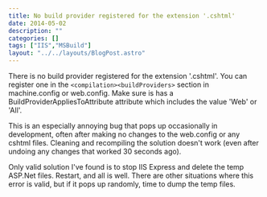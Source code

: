 ---
title: No build provider registered for the extension '.cshtml'
date: 2014-05-02
description: ""
categories: []
tags: ["IIS","MSBuild"]
layout: "../../layouts/BlogPost.astro"
---

There is no build provider registered for the extension '.cshtml'. You can register one in the `<compilation><buildProviders>` section in machine.config or web.config. Make sure is has a BuildProviderAppliesToAttribute attribute which includes the value 'Web' or 'All'.

This is an especially annoying bug that pops up occasionally in development, often after making no changes to the web.config or any cshtml files. Cleaning and recompiling the solution doesn't work (even after undoing any changes that worked 30 seconds ago).

Only valid solution I've found is to stop IIS Express and delete the temp ASP.Net files. Restart, and all is well. There are other situations where this error is valid, but if it pops up randomly, time to dump the temp files.